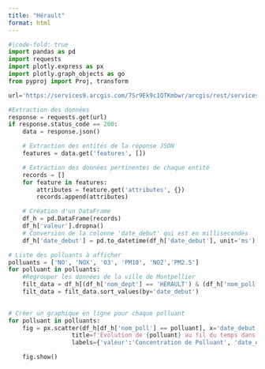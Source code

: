 ```yaml
---
title: "Hérault"
format: html
---
```

```python
#|code-fold: true
import pandas as pd
import requests
import plotly.express as px
import plotly.graph_objects as go
from pyproj import Proj, transform

url='https://services9.arcgis.com/7Sr9Ek9c1QTKmbwr/arcgis/rest/services/mesures_occitanie_annuelle_poll_princ/FeatureServer/0/query?where=1%3D1&outFields=nom_dept,nom_com,insee_com,nom_station,nom_poll,valeur,unite,date_debut,x_l93,y_l93&outSR=4326&f=json'

#Extraction des données
response = requests.get(url)
if response.status_code == 200:
    data = response.json()

    # Extraction des entités de la réponse JSON
    features = data.get('features', [])

    # Extraction des données pertinentes de chaque entité
    records = []
    for feature in features:
        attributes = feature.get('attributes', {})
        records.append(attributes)

    # Création d'un DataFrame
    df_h = pd.DataFrame(records)
    df_h['valeur'].dropna()
    # Conversion de la colonne 'date_debut' qui est en millisecondes
    df_h['date_debut'] = pd.to_datetime(df_h['date_debut'], unit='ms')

# Liste des polluants à afficher
polluants = ['NO', 'NOX', 'O3', 'PM10', 'NO2','PM2.5']
for polluant in polluants:
    #Regrouper les données de la ville de Montpellier
    filt_data = df_h[(df_h['nom_dept'] == 'HERAULT') & (df_h['nom_poll'] == polluant)]
    filt_data = filt_data.sort_values(by='date_debut')
    

# Créer un graphique en ligne pour chaque polluant
for polluant in polluants:
    fig = px.scatter(df_h[df_h['nom_poll'] == polluant], x='date_debut', y='valeur', 
                  title=f'Évolution de {polluant} au fil du temps dans le département Hérault',
                  labels={'valeur':'Concentration de Polluant', 'date_debut': 'Date'})

    fig.show()
```


